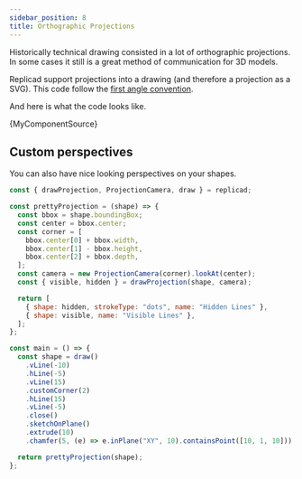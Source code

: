 ```yaml
---
sidebar_position: 8
title: Orthographic Projections
---
```



Historically technical drawing consisted in a lot of orthographic projections.
In some cases it still is a great method of communication for 3D models.

Replicad support projections into a drawing (and therefore a projection as
a SVG). This code follow the [first angle
convention](https://en.wikipedia.org/wiki/Multiview_orthographic_projection#First-angle_projection).

And here is what the code looks like.

<CodeBlock workbench className="language-jsx">
  {MyComponentSource}
</CodeBlock>

## Custom perspectives

You can also have nice looking perspectives on your shapes.

```js withWorkbench
const { drawProjection, ProjectionCamera, draw } = replicad;

const prettyProjection = (shape) => {
  const bbox = shape.boundingBox;
  const center = bbox.center;
  const corner = [
    bbox.center[0] + bbox.width,
    bbox.center[1] - bbox.height,
    bbox.center[2] + bbox.depth,
  ];
  const camera = new ProjectionCamera(corner).lookAt(center);
  const { visible, hidden } = drawProjection(shape, camera);

  return [
    { shape: hidden, strokeType: "dots", name: "Hidden Lines" },
    { shape: visible, name: "Visible Lines" },
  ];
};

const main = () => {
  const shape = draw()
    .vLine(-10)
    .hLine(-5)
    .vLine(15)
    .customCorner(2)
    .hLine(15)
    .vLine(-5)
    .close()
    .sketchOnPlane()
    .extrude(10)
    .chamfer(5, (e) => e.inPlane("XY", 10).containsPoint([10, 1, 10]));

  return prettyProjection(shape);
};
```
